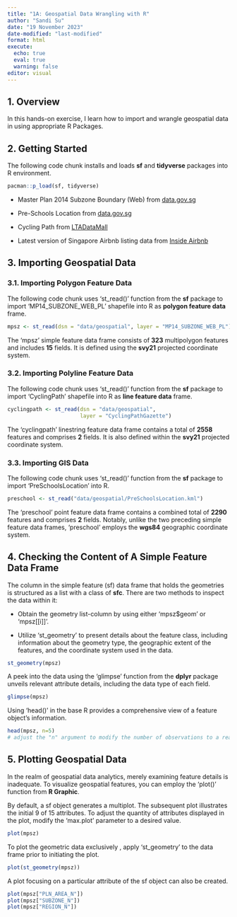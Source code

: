 ```yaml
---
title: "1A: Geospatial Data Wrangling with R"
author: "Sandi Su"
date: "19 November 2023"
date-modified: "last-modified"
format: html
execute:
  echo: true
  eval: true
  warning: false
editor: visual
---
```


## 1. Overview

In this hands-on exercise, I learn how to import and wrangle geospatial data in using appropriate R Packages.

## 2. Getting Started

The following code chunk installs and loads **sf** and **tidyverse** packages into R environment.

```r
pacman::p_load(sf, tidyverse)
```

-   Master Plan 2014 Subzone Boundary (Web) from [data.gov.sg](https://beta.data.gov.sg/)

-   Pre-Schools Location from [data.gov.sg](https://beta.data.gov.sg/)

-   Cycling Path from [LTADataMall](https://datamall.lta.gov.sg/content/datamall/en.html)

-   Latest version of Singapore Airbnb listing data from [Inside Airbnb](http://insideairbnb.com/get-the-data/)

## 3. Importing Geospatial Data

### 3.1. Importing Polygon Feature Data

The following code chunk uses 'st_read()' function from the **sf** package to import 'MP14_SUBZONE_WEB_PL' shapefile into R as **polygon feature data** frame.

```r
mpsz <- st_read(dsn = "data/geospatial", layer = "MP14_SUBZONE_WEB_PL")
```

The 'mpsz' simple feature data frame consists of **323** multipolygon features and includes **15** fields. It is defined using the **svy21** projected coordinate system.

### 3.2. Importing Polyline Feature Data

The following code chunk uses 'st_read()' function from the **sf** package to import 'CyclingPath' shapefile into R as **line feature data** frame.

```r
cyclingpath <- st_read(dsn = "data/geospatial",
                       layer = "CyclingPathGazette")
```

The 'cyclingpath' linestring feature data frame contains a total of **2558** features and comprises **2** fields. It is also defined within the **svy21** projected coordinate system.

### 3.3. Importing GIS Data

The following code chunk uses 'st_read()' function from the **sf** package to import 'PreSchoolsLocation' into R.

```r
preschool <- st_read("data/geospatial/PreSchoolsLocation.kml")
```

The 'preschool' point feature data frame contains a combined total of **2290** features and comprises **2** fields. Notably, unlike the two preceding simple feature data frames, 'preschool' employs the **wgs84** geographic coordinate system.

## **4. Checking the Content of A Simple Feature Data Frame**

The column in the simple feature (sf) data frame that holds the geometries is structured as a list with a class of **sfc**. There are two methods to inspect the data within it:

-   Obtain the geometry list-column by using either 'mpsz\$geom' or 'mpsz\[\[i\]\]'.

-   Utilize 'st_geometry' to present details about the feature class, including information about the geometry type, the geographic extent of the features, and the coordinate system used in the data.

```r
st_geometry(mpsz)
```

A peek into the data using the 'glimpse' function from the **dplyr** package unveils relevant attribute details, including the data type of each field.

```r
glimpse(mpsz)
```

Using 'head()' in the base R provides a comprehensive view of a feature object's information.

```r
head(mpsz, n=5)
# adjust the "n" argument to modify the number of observations to a reasonable value. 
```

## **5. Plotting Geospatial Data**

In the realm of geospatial data analytics, merely examining feature details is inadequate. To visualize geospatial features, you can employ the 'plot()' function from **R Graphic**.

::: callout-note
By default, a sf object generates a multiplot. The subsequent plot illustrates the initial 9 of 15 attributes. To adjust the quantity of attributes displayed in the plot, modify the 'max.plot' parameter to a desired value.
:::

```r
plot(mpsz)
```

To plot the geometric data exclusively , apply 'st_geometry' to the data frame prior to initiating the plot.

```r
plot(st_geometry(mpsz))
```

A plot focusing on a particular attribute of the sf object can also be created.

```r
plot(mpsz["PLN_AREA_N"])
plot(mpsz["SUBZONE_N"])
plot(mpsz["REGION_N"])
```

::: callout-important
:::
